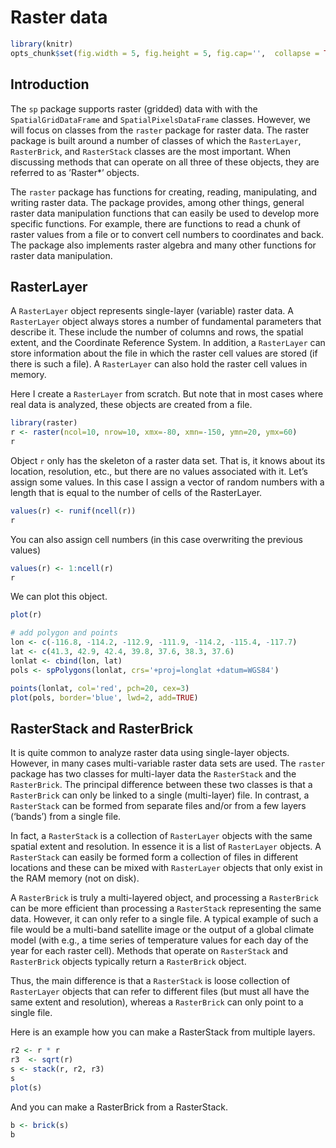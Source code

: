 # Raster data 


```r
library(knitr)
opts_chunk$set(fig.width = 5, fig.height = 5, fig.cap='',  collapse = TRUE)

```


## Introduction

The `sp` package supports raster (gridded) data with with the `SpatialGridDataFrame` and `SpatialPixelsDataFrame` classes. However, we will focus on classes from the `raster` package for raster data. The raster package is built around a number of classes of which the `RasterLayer`, `RasterBrick`, and `RasterStack` classes are the most important. When discussing methods that can operate on all three of these objects, they are referred to as 'Raster*' objects. 

The `raster` package has functions for creating, reading, manipulating, and writing raster data. The package provides, among other things, general raster data manipulation functions that can easily be used to develop more specific functions. For example, there are functions to read a chunk of raster values from a file or to convert cell numbers to coordinates and back. The package also implements raster algebra and many other functions for raster data manipulation.


## RasterLayer

A `RasterLayer` object represents single-layer (variable) raster data. A `RasterLayer` object always stores a number of fundamental parameters that describe it. These include the number of columns and rows, the spatial extent, and the Coordinate Reference System. In addition, a `RasterLayer` can store information about the file in which the raster cell values are stored (if there is such a file). A `RasterLayer` can also hold the raster cell values in memory.

Here I create a `RasterLayer` from scratch. But note that in most cases where real data is analyzed, these objects are created from a file.

```r
library(raster)
r <- raster(ncol=10, nrow=10, xmx=-80, xmn=-150, ymn=20, ymx=60)
r
```

Object `r` only has the skeleton of a raster data set. That is, it knows about its location, resolution, etc., but there are no values associated with it. Let's assign some values. In this case I assign a vector of random numbers with a length that is equal to the number of cells of the RasterLayer.
 
```r
values(r) <- runif(ncell(r))
r
```

You can also assign cell numbers (in this case overwriting the previous values)
```r
values(r) <- 1:ncell(r)
r
```

We can plot this object.

```r
plot(r)

# add polygon and points
lon <- c(-116.8, -114.2, -112.9, -111.9, -114.2, -115.4, -117.7)
lat <- c(41.3, 42.9, 42.4, 39.8, 37.6, 38.3, 37.6)
lonlat <- cbind(lon, lat)
pols <- spPolygons(lonlat, crs='+proj=longlat +datum=WGS84')

points(lonlat, col='red', pch=20, cex=3)
plot(pols, border='blue', lwd=2, add=TRUE)

```

## RasterStack and RasterBrick

It is quite common to analyze raster data using single-layer objects. However, in many cases multi-variable raster data sets are used. The `raster` package has two classes for multi-layer data the `RasterStack` and the `RasterBrick`. The principal difference between these two classes is that a `RasterBrick` can only be linked to a single (multi-layer) file. In contrast, a `RasterStack` can be formed from separate files and/or from a few layers ('bands') from a single file. 

In fact, a `RasterStack` is a collection of `RasterLayer` objects with the same spatial extent and resolution. In essence it is a list of `RasterLayer` objects. A `RasterStack` can easily be formed form a collection of files in different locations and these can be mixed with `RasterLayer` objects that only exist in the RAM memory (not on disk).

A `RasterBrick` is truly a multi-layered object, and processing a `RasterBrick`  can be more efficient than processing a `RasterStack` representing the same data. However, it can only refer to a single file. A typical example of such a file would be a multi-band satellite image or the output of a global climate model (with e.g., a time series of temperature values for each day of the year for each raster cell). Methods that operate on `RasterStack` and `RasterBrick`  objects typically return a `RasterBrick` object.

Thus, the main difference is that a `RasterStack` is loose collection of `RasterLayer` objects that can refer to different files (but must all have the same extent and resolution), whereas a `RasterBrick` can only point to a single file.

Here is an example how you can make a RasterStack from multiple layers.

```r
r2 <- r * r
r3  <- sqrt(r)
s <- stack(r, r2, r3)
s
plot(s)
```

And you can make a RasterBrick from a RasterStack.

```r
b <- brick(s)
b
```

